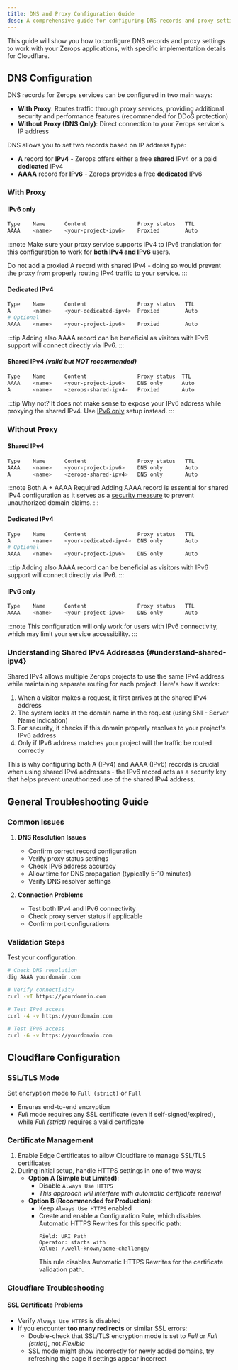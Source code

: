 ```yaml
---
title: DNS and Proxy Configuration Guide
desc: A comprehensive guide for configuring DNS records and proxy settings with Zerops applications, including shared and dedicated IPv4 setups, security measures, and troubleshooting tips.
---
```


This guide will show you how to configure DNS records and proxy settings to work with your Zerops applications, with specific implementation details for Cloudflare.

## DNS Configuration

DNS records for Zerops services can be configured in two main ways:
* **With Proxy**: Routes traffic through proxy services, providing additional security and performance features (recommended for DDoS protection)
* **Without Proxy (DNS Only)**: Direct connection to your Zerops service's IP address

DNS allows you to set two records based on IP address type:
* **A** record for **IPv4** - Zerops offers either a free **shared** IPv4 or a paid **dedicated** IPv4
* **AAAA** record for **IPv6** - Zerops provides a free **dedicated** IPv6

### With Proxy

#### IPv6 only
```bash
Type    Name      Content                Proxy status   TTL
AAAA    <name>    <your-project-ipv6>    Proxied        Auto
```

:::note
Make sure your proxy service supports IPv4 to IPv6 translation for this configuration to work for **both IPv4 and IPv6** users.

Do not add a proxied A record with shared IPv4 - doing so would prevent the proxy from properly routing IPv4 traffic to your service.
:::

#### Dedicated IPv4
```bash
Type    Name      Content                Proxy status   TTL
A       <name>    <your-dedicated-ipv4>  Proxied        Auto
# Optional
AAAA    <name>    <your-project-ipv6>    Proxied        Auto
```

:::tip
Adding also AAAA record can be beneficial as visitors with IPv6 support will connect directly via IPv6.
:::

#### Shared IPv4 *(valid but NOT recommended)*
```bash
Type    Name      Content                Proxy status  TTL
AAAA    <name>    <your-project-ipv6>    DNS only      Auto
A       <name>    <zerops-shared-ipv4>   Proxied       Auto
```

:::tip Why not?
It does not make sense to expose your IPv6 address while proxying the shared IPv4. Use [IPv6 only](#ipv6-only) setup instead.
:::

### Without Proxy

#### Shared IPv4
```bash
Type    Name      Content                Proxy status   TTL
AAAA    <name>    <your-project-ipv6>    DNS only       Auto
A       <name>    <zerops-shared-ipv4>   DNS only       Auto
```

:::note Both A + AAAA Required
Adding AAAA record is essential for shared IPv4 configuration as it serves as a [security measure](#understand-shared-ipv4) to prevent unauthorized domain claims.
:::

#### Dedicated IPv4
```bash
Type    Name      Content                Proxy status   TTL
A       <name>    <your-dedicated-ipv4>  DNS only       Auto
# Optional
AAAA    <name>    <your-project-ipv6>    DNS only       Auto
```

:::tip
Adding also AAAA record can be beneficial as visitors with IPv6 support will connect directly via IPv6.
:::

#### IPv6 only
```bash
Type    Name      Content                Proxy status   TTL
AAAA    <name>    <your-project-ipv6>    DNS only       Auto
```

:::note
This configuration will only work for users with IPv6 connectivity, which may limit your service accessibility.
:::

### Understanding Shared IPv4 Addresses {#understand-shared-ipv4}

Shared IPv4 allows multiple Zerops projects to use the same IPv4 address while maintaining separate routing for each project. Here's how it works:

1. When a visitor makes a request, it first arrives at the shared IPv4 address
2. The system looks at the domain name in the request (using SNI - Server Name Indication)
3. For security, it checks if this domain properly resolves to your project's IPv6 address
4. Only if IPv6 address matches your project will the traffic be routed correctly

This is why configuring both A (IPv4) and AAAA (IPv6) records is crucial when using shared IPv4 addresses - the IPv6 record acts as a security key that helps prevent unauthorized use of the shared IPv4 address.

## General Troubleshooting Guide

### Common Issues

1. **DNS Resolution Issues**
   - Confirm correct record configuration
   - Verify proxy status settings
   - Check IPv6 address accuracy
   - Allow time for DNS propagation (typically 5-10 minutes)
   - Verify DNS resolver settings

2. **Connection Problems**
   - Test both IPv4 and IPv6 connectivity
   - Check proxy server status if applicable
   - Confirm port configurations

### Validation Steps

Test your configuration:
```bash
# Check DNS resolution
dig AAAA yourdomain.com

# Verify connectivity
curl -vI https://yourdomain.com

# Test IPv4 access
curl -4 -v https://yourdomain.com

# Test IPv6 access
curl -6 -v https://yourdomain.com
```

## Cloudflare Configuration

### SSL/TLS Mode
Set encryption mode to `Full (strict)` or `Full`
   - Ensures end-to-end encryption
   - *Full* mode requires any SSL certificate (even if self-signed/expired), while *Full (strict)* requires a valid certificate

### Certificate Management
1. Enable Edge Certificates to allow Cloudflare to manage SSL/TLS certificates
2. During initial setup, handle HTTPS settings in one of two ways:
   - **Option A (Simple but Limited)**:
     - Disable `Always Use HTTPS`
     - *This approach will interfere with automatic certificate renewal*
   - **Option B (Recommended for Production)**:
     - Keep `Always Use HTTPS` enabled
     - Create and enable a Configuration Rule, which disables Automatic HTTPS Rewrites for this specific path:
       ```
       Field: URI Path
       Operator: starts with
       Value: /.well-known/acme-challenge/
       ```
       This rule disables Automatic HTTPS Rewrites for the certificate validation path.

### Cloudflare Troubleshooting

#### SSL Certificate Problems
   - Verify `Always Use HTTPS` is disabled
   - If you encounter **too many redirects** or similar SSL errors:
       - Double-check that SSL/TLS encryption mode is set to *Full* or *Full (strict)*, not *Flexible*
       - SSL mode might show incorrectly for newly added domains, try refreshing the page if settings appear incorrect